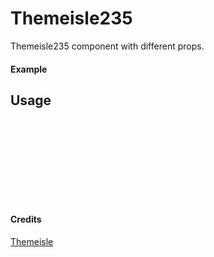 
<Meta of={Themeisle235} title="Themeisle/Themeisle235" />

# Themeisle235

Themeisle235 component with different props.

#### Example

<Canvas of={Themeisle235.Primary} />

## Usage

```ts
import { Themeisle235 } from "yadl-ui";

const Example = () => {
  return (
      <Themeisle235 />
  );
};

export default Example;
```

#### Credits
[Themeisle](https://themeisle.com/illustrations)
